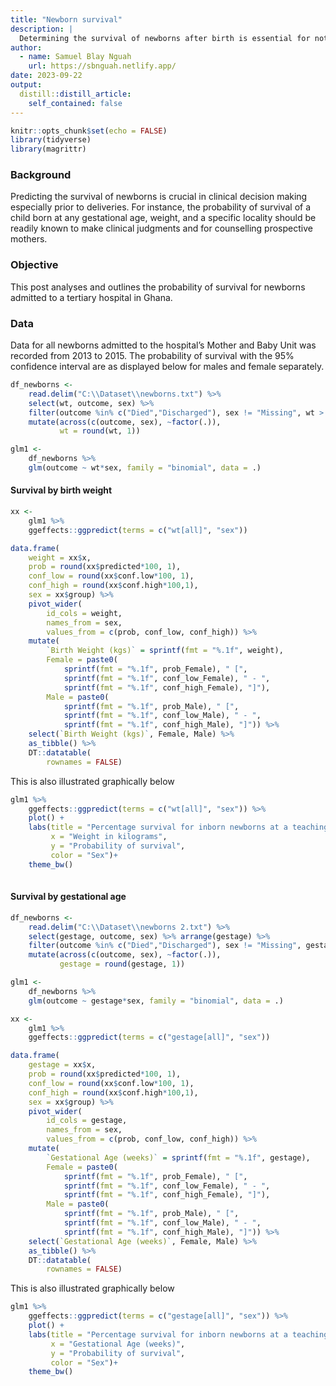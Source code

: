 ```yaml
---
title: "Newborn survival"
description: |
  Determining the survival of newborns after birth is essential for not only pediatricians but also obstetricians. This post outlines the survival probability of newborns admitted to a Mother and Babies Unit of a tertiary hospital in Ghana.   
author:
  - name: Samuel Blay Nguah
    url: https://sbnguah.netlify.app/
date: 2023-09-22
output:
  distill::distill_article:
    self_contained: false
---
```



```r
knitr::opts_chunk$set(echo = FALSE)
library(tidyverse)
library(magrittr)
```

### Background 
Predicting the survival of newborns is crucial in clinical decision making especially prior to deliveries. For instance, the probability of survival of a child born at any gestational age, weight, and a specific locality should be readily known to make clinical judgments and for counselling prospective mothers.  

### Objective
This post analyses and outlines the probability of survival for newborns admitted to a tertiary hospital in Ghana. 

### Data
Data for all newborns admitted to the hospital's Mother and Baby Unit was recorded from 2013 to 2015. The probability of survival with the 95% confidence interval are as displayed below for males and female separately.

```r
df_newborns <-
    read.delim("C:\\Dataset\\newborns.txt") %>% 
    select(wt, outcome, sex) %>% 
    filter(outcome %in% c("Died","Discharged"), sex != "Missing", wt > 0.9 & wt < 9) %>% 
    mutate(across(c(outcome, sex), ~factor(.)),
           wt = round(wt, 1))
```


```r
glm1 <- 
    df_newborns %>% 
    glm(outcome ~ wt*sex, family = "binomial", data = .)
```

#### Survival by birth weight

```r
xx <- 
    glm1 %>% 
    ggeffects::ggpredict(terms = c("wt[all]", "sex"))

data.frame(
    weight = xx$x, 
    prob = round(xx$predicted*100, 1), 
    conf_low = round(xx$conf.low*100, 1), 
    conf_high = round(xx$conf.high*100,1), 
    sex = xx$group) %>% 
    pivot_wider(
        id_cols = weight, 
        names_from = sex, 
        values_from = c(prob, conf_low, conf_high)) %>%
    mutate(
        `Birth Weight (kgs)` = sprintf(fmt = "%.1f", weight),
        Female = paste0(
            sprintf(fmt = "%.1f", prob_Female), " [", 
            sprintf(fmt = "%.1f", conf_low_Female), " - ", 
            sprintf(fmt = "%.1f", conf_high_Female), "]"),
        Male = paste0(
            sprintf(fmt = "%.1f", prob_Male), " [", 
            sprintf(fmt = "%.1f", conf_low_Male), " - ", 
            sprintf(fmt = "%.1f", conf_high_Male), "]")) %>% 
    select(`Birth Weight (kgs)`, Female, Male) %>% 
    as_tibble() %>% 
    DT::datatable(
        rownames = FALSE)
```

This is also illustrated graphically below

```r
glm1 %>% 
    ggeffects::ggpredict(terms = c("wt[all]", "sex")) %>% 
    plot() +
    labs(title = "Percentage survival for inborn newborns at a teaching hospital in Ghana",
         x = "Weight in kilograms",
         y = "Probability of survival",
         color = "Sex")+
    theme_bw()
    
```

#### Survival by gestational age

```r
df_newborns <-
    read.delim("C:\\Dataset\\newborns 2.txt") %>% 
    select(gestage, outcome, sex) %>% arrange(gestage) %>% 
    filter(outcome %in% c("Died","Discharged"), sex != "Missing", gestage > 24) %>% 
    mutate(across(c(outcome, sex), ~factor(.)),
           gestage = round(gestage, 1))
```


```r
glm1 <- 
    df_newborns %>% 
    glm(outcome ~ gestage*sex, family = "binomial", data = .)
```

```r
xx <- 
    glm1 %>% 
    ggeffects::ggpredict(terms = c("gestage[all]", "sex"))

data.frame(
    gestage = xx$x, 
    prob = round(xx$predicted*100, 1), 
    conf_low = round(xx$conf.low*100, 1), 
    conf_high = round(xx$conf.high*100,1), 
    sex = xx$group) %>% 
    pivot_wider(
        id_cols = gestage, 
        names_from = sex, 
        values_from = c(prob, conf_low, conf_high)) %>%
    mutate(
        `Gestational Age (weeks)` = sprintf(fmt = "%.1f", gestage),
        Female = paste0(
            sprintf(fmt = "%.1f", prob_Female), " [", 
            sprintf(fmt = "%.1f", conf_low_Female), " - ", 
            sprintf(fmt = "%.1f", conf_high_Female), "]"),
        Male = paste0(
            sprintf(fmt = "%.1f", prob_Male), " [", 
            sprintf(fmt = "%.1f", conf_low_Male), " - ", 
            sprintf(fmt = "%.1f", conf_high_Male), "]")) %>% 
    select(`Gestational Age (weeks)`, Female, Male) %>% 
    as_tibble() %>% 
    DT::datatable(
        rownames = FALSE)
```


This is also illustrated graphically below

```r
glm1 %>% 
    ggeffects::ggpredict(terms = c("gestage[all]", "sex")) %>% 
    plot() +
    labs(title = "Percentage survival for inborn newborns at a teaching hospital in Ghana",
         x = "Gestational Age (weeks)",
         y = "Probability of survival",
         color = "Sex")+
    theme_bw()
    
```